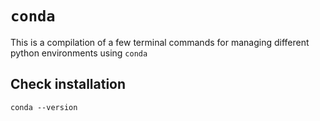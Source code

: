 # `conda`
This is a compilation of a few terminal commands for managing different python environments using `conda`

## Check installation
```
conda --version
```

